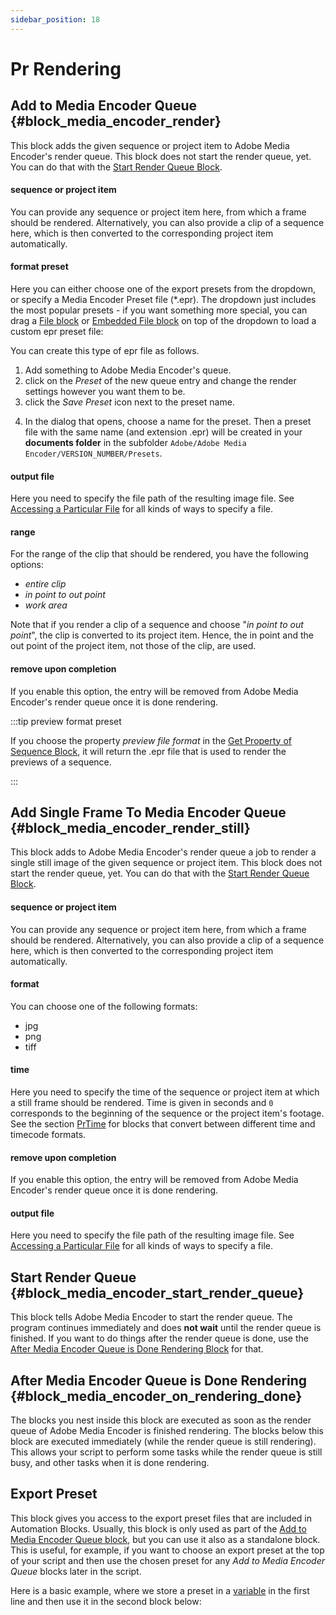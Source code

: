 ```yaml
---
sidebar_position: 18
---
```



# Pr Rendering

## Add to Media Encoder Queue {#block_media_encoder_render}

<RetinaImg src="/img/blockScreenshots/PrRendering/block_media_encoder_render.png" alt="Block block_media_encoder_render"/>


This block adds the given sequence or project item to Adobe Media Encoder's render queue. This block does not start the render queue, yet. You can do that with the [Start Render Queue Block](prRendering#block_media_encoder_start_render_queue).


#### sequence or project item 

You can provide any sequence or project item here, from which a frame should be rendered. Alternatively, you can also provide a clip of a sequence here, which is then converted to the corresponding project item automatically.

#### format preset

Here you can either choose one of the export presets from the dropdown, or specify a Media Encoder Preset file (*.epr). The dropdown just includes the most popular presets - if you want something more special, you can drag a [File block](files#block_extendscript_file)  or [Embedded File block](files#block_extendscript_embedded_file) on top of the dropdown to load a custom epr preset file:

<RetinaImg src="/img/blockOther/epr_file_example.png" alt="Using custom epr preset"/>


You can create this type of epr file as follows.

1. Add something to Adobe Media Encoder's queue.
2. click on the *Preset* of the new queue entry and change the render settings however you want them to be.
3. click the *Save Preset* icon next to the preset name.

<RetinaImg src="/img/blockOther/block_media_encoder_render_save_preset.png" alt="Save Preset"/>


4. In the dialog that opens, choose a name for the preset. Then a preset file with the same name (and extension .epr) will be created in your **documents folder** in the subfolder `Adobe/Adobe Media Encoder/VERSION_NUMBER/Presets`.


#### output file

Here you need to specify the file path of the resulting image file. See [Accessing a Particular File](files#accessFile) for all kinds of ways to specify a file.

#### range

For the range of the clip that should be rendered, you have the following options:

- *entire clip*
- *in point to out point*
- *work area*

Note that if you render a clip of a sequence and choose "*in point to out point*", the clip is converted to its project item. Hence, the in point and the out point of the project item, not those of the clip, are used.

#### remove upon completion

If you enable this option, the entry will be removed from Adobe Media Encoder's render queue once it is done rendering.


:::tip preview format preset

If you choose the property *preview file format* in the [Get Property of Sequence Block](prSequence#pr_sequence_get_property), it will return the .epr file that is used to render the previews of a sequence.

:::

## Add Single Frame To Media Encoder Queue {#block_media_encoder_render_still}

<RetinaImg src="/img/blockScreenshots/PrRendering/block_media_encoder_render_still.png" alt="Block block_media_encoder_render_still"/>


This block adds to Adobe Media Encoder's render queue a job to render a single still image of the given sequence or project item. This block does not start the render queue, yet. You can do that with the [Start Render Queue Block](prRendering#block_media_encoder_start_render_queue).

#### sequence or project item 

You can provide any sequence or project item here, from which a frame should be rendered. Alternatively, you can also provide a clip of a sequence here, which is then converted to the corresponding project item automatically.

#### format

You can choose one of the following formats:

- jpg
- png
- tiff

#### time

Here you need to specify the time of the sequence or project item at which a still frame should be rendered. Time is given in seconds and `0` corresponds to the beginning of the sequence or the project item's footage. See the section [PrTime](prTime) for blocks that convert between different time and timecode formats.

#### remove upon completion

If you enable this option, the entry will be removed from Adobe Media Encoder's render queue once it is done rendering.

#### output file

Here you need to specify the file path of the resulting image file. See [Accessing a Particular File](files#accessFile) for all kinds of ways to specify a file.

## Start Render Queue {#block_media_encoder_start_render_queue}

<RetinaImg src="/img/blockScreenshots/PrRendering/block_media_encoder_start_render_queue.png" alt="Block block_media_encoder_start_render_queue"/>


This block tells Adobe Media Encoder to start the render queue. The program continues immediately and does **not wait** until the render queue is finished. If you want to do things after the render queue is done, use the [After Media Encoder Queue is Done Rendering Block](prRendering#block_media_encoder_on_rendering_done) for that.


## After Media Encoder Queue is Done Rendering {#block_media_encoder_on_rendering_done}

<RetinaImg src="/img/blockScreenshots/PrRendering/block_media_encoder_on_rendering_done.png" alt="Block block_media_encoder_on_rendering_done"/>


The blocks you nest inside this block are executed as soon as the render queue of Adobe Media Encoder is finished rendering. The blocks below this block are executed immediately (while the render queue is still rendering). This allows your script to perform some tasks while the render queue is still busy, and other tasks when it is done rendering.

## Export Preset

<RetinaImg src="/img/blockScreenshots/PrRendering/block_media_encoder_get_preset.png" alt="Block block_media_encoder_get_preset"/>

This block gives you access to the export preset files that are included in Automation Blocks. Usually, this block is only used as part of the [Add to Media Encoder Queue block](prRendering#block_media_encoder_render), but you can use it also as a standalone block. This is useful, for example, if you want to choose an export preset at the top of your script and then use the chosen preset for any *Add to Media Encoder Queue* blocks later in the script. 

Here is a basic example, where we store a preset in a [variable](variables.mdx) in the first line and then use it in the second block below:

<RetinaImg src="/img/blockOther/block_media_encoder_get_preset_example.png" alt="store preset in varibale"/>
